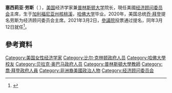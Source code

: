 '''塞西莉亚·劳斯'''（{{lang-en|Cecilia Elena Rouse}}  {{bd|1963年|12月18日||}}），[[美国|美国]]经济学家兼[[普林斯顿大学|普林斯顿大学]]{{le|普林斯顿公共与国际事务学院|Princeton School of Public and International Affairs}}院长，現任美國[[经济顾问委员会|经济顾问委员会]]主席，生于[[加利福尼亚州|加利福尼亚州]][[核桃溪_(加利福尼亚州)|核桃溪]]，[[哈佛大学|哈佛大学]]毕业。2020年，美国总统[[乔·拜登|乔·拜登]]提名劳斯为经济顾问委员会主席。2021年3月2日，[[美国参议院|參議院]]投票通过提名，同年3月12日就任<ref>{{Cite news|title=Senate confirms Cecilia Rouse as the first Black chair of White House economic council.|url=https://www.nytimes.com/2021/03/02/us/politics/cecilia-rouse-economic-council.html|newspaper=The New York Times|date=2021-03-03|accessdate=2021-03-03|issn=0362-4331|language=en-US|first=Jim|last=Tankersley|archive-date=2021-03-05|archive-url=https://web.archive.org/web/20210305042444/https://www.nytimes.com/2021/03/02/us/politics/cecilia-rouse-economic-council.html|dead-url=no}}</ref>。
== 參考資料 ==
{{reflist}}

{{拜登内阁}}
{{DEFAULTSORT: Rouse, Cecilia}}
[[Category:美国女性经济学家|Category:美国女性经济学家]]
[[Category:比尔·克林顿政府人员|Category:比尔·克林顿政府人员]]
[[Category:哈佛大學校友|Category:哈佛大學校友]]
[[Category:贝拉克·奥巴马政府人员|Category:贝拉克·奥巴马政府人员]]
[[Category:普林斯頓大學教師|Category:普林斯頓大學教師]]
[[Category:喬·拜登政府人員|Category:喬·拜登政府人員]]
[[Category:非洲裔美國政治人物|Category:非洲裔美國政治人物]]
[[Category:经济顾问委员会|Category:经济顾问委员会]]